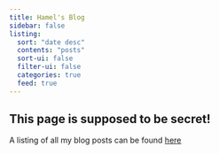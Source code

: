 ```yaml
---
title: Hamel's Blog
sidebar: false
listing:
  sort: "date desc"
  contents: "posts"
  sort-ui: false
  filter-ui: false
  categories: true
  feed: true
---
```


:::{.callout-warning}
# This page is supposed to be secret!

A listing of all my blog posts can be found [here](../index.qmd#blogs)
:::
